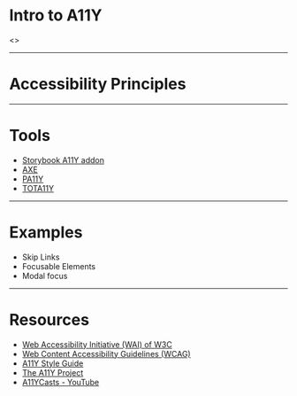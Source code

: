 

# Intro to A11Y
<Layout>
<></>
</Layout>

---

# Accessibility Principles
<Layout>
  <WebContent/>
</Layout>

---

# Tools

<Layout>

* [Storybook A11Y addon](https://github.com/storybookjs/storybook/tree/next/addons/a11y)
* [AXE](https://www.deque.com/axe/)
* [PA11Y](https://github.com/pa11y/pa11y)
* [TOTA11Y](https://github.com/Khan/tota11y)

</Layout>

---

# Examples

<Layout>

* Skip Links
* Focusable Elements
* Modal focus

</Layout>

---

# Resources
<Layout>

* [Web Accessibility Initiative (WAI) of W3C](https://www.w3.org/WAI/fundamentals/accessibility-intro/)
* [Web Content Accessibility Guidelines (WCAG)](https://www.w3.org/WAI/standards-guidelines/wcag/)
* [A11Y Style Guide](https://a11y-style-guide.com)
* [The A11Y Project](https://www.a11yproject.com)
* [A11YCasts - YouTube](https://www.youtube.com/playlist?list=PLNYkxOF6rcICWx0C9LVWWVqvHlYJyqw7g)

</Layout>
